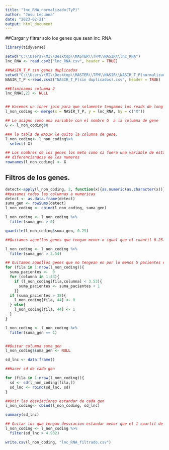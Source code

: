 ```yaml
---
title: "lnc_RNA_normalizado(TyP)"
author: "Josu Lecuona"
date: "2023-02-21"
output: html_document
---
```


##Cargar y filtrar solo los genes que sean lnc_RNA.
```r
library(tidyverse)

setwd("C:\\Users\\MI\\Desktop\\MASTER\\TFM\\NASIR\\lnc_RNA")
lnc_RNA <- read.csv2("lnc_RNA.csv", header = TRUE)

##NASIR_T_P sin genes duplicados
setwd("C:\\Users\\MI\\Desktop\\MASTER\\TFM\\NASIR\\NASIR_T_P(normalizados)")
NASIR_T_P <-read.csv2("NASIR_T_P(sin duplicados).csv", header = TRUE)

##Eliminamos columna 2
lnc_RNA[,2] <- NULL


## Hacemos un inner join para que solamente tengamos los reads de long non coding.
l_non_coding <- merge(x = NASIR_T_P, y = lnc_RNA, by = c("X"))

## Le asigno como una variable con el nombre G  a la columna de gene
G <- l_non_coding$X

##A la tabla de NASIR le quito la columna de gene. 
l_non_coding<- l_non_coding%>%
  select(-X)

## Los nombres de los genes los meto como si fuera una variable de esta manera
## diferenciandose de los numeros
rownames(l_non_coding) <- G
```


## Filtros de los genes.
```r
                                         
detect<-apply(l_non_coding, 2, function(x){as.numeric(as.character(x))})## 2 hace referencia a las columnas, 
##pasamos todas las columnas a numericas
detect <- as.data.frame(detect)
suma_gen <- rowSums(detect)
l_non_coding <- cbind(l_non_coding, suma_gen)

l_non_coding <- l_non_coding %>% 
  filter(suma_gen > 0)

quantile(l_non_coding$suma_gen, 0.25)

##Quitamos aquellos genes que tengan menor o igual que el cuantil 0.25. . 

l_non_coding <- l_non_coding %>% 
  filter(suma_gen > 3.54)

## Quitamos aquellos genes que no tengean en por lo menos 5 pacientes el treshold
for (fila in 1:nrow(l_non_coding)){
  suma_pacientes <-  0
  for (columna in 1:43){
    if (l_non_coding[fila,columna] < 3.53){
      suma_pacientes <- suma_pacientes + 1
    }}
  if (suma_pacientes > 38){
    l_non_coding[fila, 44] <- 0
  } else{
    l_non_coding[fila, 44] <- 1
  }
}

l_non_coding <- l_non_coding %>% 
  filter(suma_gen == 1)


##Quitar columna suma_gen
l_non_coding$suma_gen <- NULL

sd_lnc <- data.frame()

##Hacer sd de cada gen

for (fila in 1:nrow(l_non_coding)){
  sd <- sd(l_non_coding[fila,])
  sd_lnc <- rbind(sd_lnc, sd) 
}

##Unir las desviaciones estandar de cada gen 
l_non_coding<- cbind(l_non_coding, sd_lnc)

summary(sd_lnc)

## Quitar los que tengan desviacion estandar menor que el 1 cuartil de todas las desviaciones 
l_non_coding <- l_non_coding %>% 
  filter(sd_lnc > 4.932)

write.csv(l_non_coding, "lnc_RNA_filtrado.csv")

```


